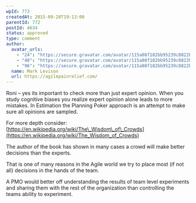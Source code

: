 ```yaml
---
wpId: 773
createdAt: 2015-09-20T19:13:00
parentId: 772
postId: 4634
status: approved
type: comment
author:
  avatar_urls:
    - "24": "https://secure.gravatar.com/avatar/115a08f182bb95239c8822b54b5c4235?s=24&d=mm&r=g"
    - "48": "https://secure.gravatar.com/avatar/115a08f182bb95239c8822b54b5c4235?s=48&d=mm&r=g"
    - "96": "https://secure.gravatar.com/avatar/115a08f182bb95239c8822b54b5c4235?s=96&d=mm&r=g"
  name: Mark Levison
  url: https://agilepainrelief.com/
---
```


Roni – yes its important to check more than just expert opinion. When you study cognitive biases you realize expert opinion alone leads to more mistakes. In Estimation the Planning Poker approach is an attempt to make sure all opinions are sampled.

For more depth consider: [https://en.wikipedia.org/wiki/The\_Wisdom\_of\_Crowds](https://en.wikipedia.org/wiki/The_Wisdom_of_Crowds)

The author of the book has shown in many cases a crowd will make better decisions than the experts.

That is one of many reasons in the Agile world we try to place most (if not all) decisions in the hands of the team.

A PMO would better off understanding the results of team level experiments and sharing them with the rest of the organization than controlling the teams ability to experiment.